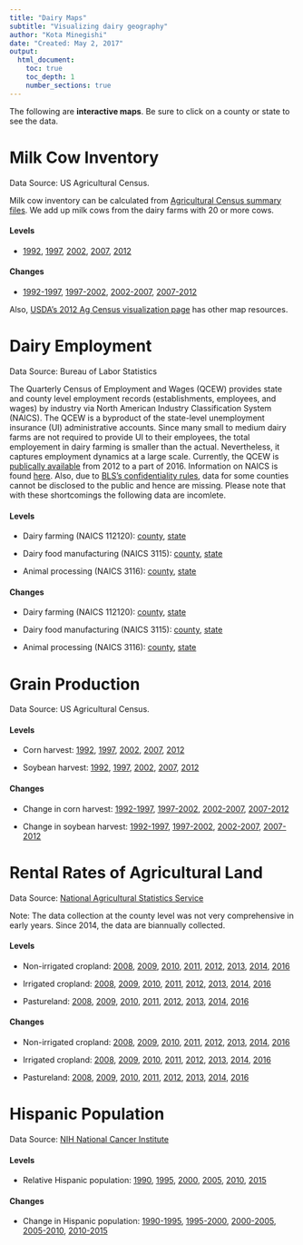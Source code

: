 ```yaml
---
title: "Dairy Maps"
subtitle: "Visualizing dairy geography"
author: "Kota Minegishi"
date: "Created: May 2, 2017"
output: 
  html_document:
    toc: true
    toc_depth: 1
    number_sections: true
---
```


<!-- <script src="target_blank.js"></script> -->

<!-- ```{r, results='asis'} -->
<!-- cat(' -->
<!-- <script> -->
<!--   d3.select("body").append("p").text("d3 made me") -->
<!-- </script> -->
<!-- ') -->
<!-- ``` -->

<!-- <script> -->
<!-- var links = document.querySelectorAll( 'a' ); -->
<!--     for( var i=0, limit=links.length; i<limit; i++ ) { -->
<!--         if(links[i].href.indexOf(location.hostname)===-1){ -->
<!--         links[i].setAttribute("target", "_blank"); -->
<!--       } -->
<!--     } -->
<!-- </script> -->


<!-- ```{r, echo = FALSE, results = 'asis'}  -->
<!-- library(shiny) -->
<!--   tags$head( -->
<!--     tags$script(type ="text/javascript",  src ="target_blank.js") -->
<!--   ) -->
<!-- ``` -->


The following are **interactive maps**. Be sure to click on a county or state to see the data.   

# Milk Cow Inventory 
Data Source: US Agricultural Census.

Milk cow inventory can be calculated from  [Agricultural Census summary files](http://www.icpsr.umich.edu/icpsrweb/ICPSR/studies/35206). We add up milk cows from the dairy farms with 20 or more cows. 

#### Levels {-}

<!-- * [2012](html/cow_inventory_2012.html)  -->

* <a href="html/cow_inventory_1992.html" target="_blank" >1992</a>,
<a href="html/cow_inventory_1997.html" target="_blank" >1997</a>,
<a href="html/cow_inventory_2002.html" target="_blank" >2002</a>,
<a href="html/cow_inventory_2007.html" target="_blank" >2007</a>,
<a href="html/cow_inventory_2012.html" target="_blank" >2012</a>

#### Changes {-}
* <a href="html/change_cow_inventory_2007_2012.html" target="_blank" >1992-1997</a>,
<a href="html/change_cow_inventory_2007_2012.html" target="_blank" >1997-2002</a>,
<a href="html/change_cow_inventory_2007_2012.html" target="_blank" >2002-2007</a>,
<a href="html/change_cow_inventory_2007_2012.html" target="_blank" >2007-2012</a>


Also, [USDA's 2012 Ag Census visualization page](https://www.agcensus.usda.gov/Publications/2012/Online_Resources/Ag_Census_Web_Maps/) has other map resources. 


# Dairy Employment
Data Source: Bureau of Labor Statistics

The Quarterly Census of Employment and Wages (QCEW) provides state and county level employment records (establishments, employees, and wages) by industry via North American Industry Classification System (NAICS). The QCEW is a byproduct of the state-level unemployment insurance (UI) administrative accounts. Since many small to medium dairy farms are not required to provide UI to their employees, the total employement in dairy farming is smaller than the actual. Nevertheless, it captures employment dynamics at a large scale. Currently, the QCEW is [publically available](https://data.bls.gov/cew/doc/access/csv_data_slices.htm)  from 2012 to a part of 2016. Information on NAICS is found [here](https://classcodes.com/naics-4-digit-industry-group-code-list/).  Also, due to [BLS's confidentiality rules](https://www.bls.gov/cew/cewfaq.htm#Q14), data for some counties cannot be disclosed to the public and hence are missing. Please note that with these shortcomings the following data are incomlete.     

#### Levels {-}

<!-- * Dairy farming (NAICS 112120): [county](html/employment_dairy_farming.html){:target="_blank"}, [state](html/employment_st_dairy_farming.html) -->

* Dairy farming (NAICS 112120): <a href="html/employment_dairy_farming.html" target="_blank">county</a>, 
<a href="html/employment_st_change_dairy_farming.html" target="_blank">state</a>

* Dairy food manufacturing (NAICS 3115): <a href="html/employment_dairy_food_mf.html" target="_blank">county</a>, 
<a href="html/employment_st_dairy_food_mf.html" target="_blank">state</a>

* Animal processing (NAICS 3116): <a href="html/employment_animal_processing.html" target="_blank">county</a>, 
<a href="html/employment_st_animal_processing.html" target="_blank">state</a>


#### Changes {-}

* Dairy farming (NAICS 112120): <a href="html/employment_change_dairy_farming.html" target="_blank">county</a>, 
<a href="html/employment_st_dairy_farming.html" target="_blank">state</a>

* Dairy food manufacturing (NAICS 3115): <a href="html/employment_change_dairy_food_mf.html" target="_blank">county</a>, 
<a href="html/employment_st_dairy_food_mf.html" target="_blank">state</a>

* Animal processing (NAICS 3116): <a href="html/employment_change_animal_processing.html" target="_blank">county</a>, 
<a href="html/employment_st_animal_processing.html" target="_blank">state</a>


# Grain Production
Data Source: US Agricultural Census.

#### Levels {-}

* Corn harvest: <a href="html/harvest_corn_1992.html" target="_blank" >1992</a>,
<a href="html/harvest_corn_1997.html" target="_blank" >1997</a>,
<a href="html/harvest_corn_2002.html" target="_blank" >2002</a>,
<a href="html/harvest_corn_2007.html" target="_blank" >2007</a>,
<a href="html/harvest_corn_2012.html" target="_blank" >2012</a>

* Soybean harvest: <a href="html/harvest_soybean_1992.html" target="_blank">1992</a>,
<a href="html/harvest_soybean_1997.html" target="_blank">1997</a>,
<a href="html/harvest_soybean_2002.html" target="_blank">2002</a>,
<a href="html/harvest_soybean_2007.html" target="_blank">2007</a>,
<a href="html/harvest_soybean_2012.html" target="_blank">2012</a>

#### Changes {-}

* Change in corn harvest: <a href="html/change_harvest_corn_1992_1997.html" target="_blank" >1992-1997</a>,
<a href="html/change_harvest_corn_1997_2002.html" target="_blank" >1997-2002</a>,
<a href="html/change_harvest_corn_2002_2007.html" target="_blank" >2002-2007</a>,
<a href="html/change_harvest_corn_2007_2012.html" target="_blank" >2007-2012</a>

* Change in soybean harvest: <a href="html/change_harvest_soybean_1992_1997.html" target="_blank" >1992-1997</a>,
<a href="html/change_harvest_soybean_1997_2002.html" target="_blank" >1997-2002</a>,
<a href="html/change_harvest_soybean_2002_2007.html" target="_blank" >2002-2007</a>,
<a href="html/change_harvest_soybean_2007_2012.html" target="_blank" >2007-2012</a>


# Rental Rates of Agricultural Land
Data Source: [National Agricultural Statistics Service](https://www.nass.usda.gov/Surveys/Guide_to_NASS_Surveys/Cash_Rents_by_County/)

Note: The data collection at the county level was not very comprehensive in early years. Since 2014, the data are biannually collected. 

#### Levels {-}

* Non-irrigated cropland: <a href="html/rent_non_irrigated_2008.html" target="_blank" >2008</a>,
<a href="html/rent_non_irrigated_2009.html" target="_blank" >2009</a>,
<a href="html/rent_non_irrigated_2010.html" target="_blank" >2010</a>,
<a href="html/rent_non_irrigated_2011.html" target="_blank" >2011</a>, 
<a href="html/rent_non_irrigated_2012.html" target="_blank" >2012</a>, 
<a href="html/rent_non_irrigated_2013.html" target="_blank" >2013</a>, 
<a href="html/rent_non_irrigated_2014.html" target="_blank" >2014</a>, 
<a href="html/rent_non_irrigated_2016.html" target="_blank" >2016</a>

* Irrigated cropland: <a href="html/rent_irrigated_2008.html" target="_blank" >2008</a>,
<a href="html/rent_irrigated_2009.html" target="_blank" >2009</a>,
<a href="html/rent_irrigated_2010.html" target="_blank" >2010</a>,
<a href="html/rent_irrigated_2011.html" target="_blank" >2011</a>, 
<a href="html/rent_irrigated_2012.html" target="_blank" >2012</a>, 
<a href="html/rent_irrigated_2013.html" target="_blank" >2013</a>, 
<a href="html/rent_irrigated_2014.html" target="_blank" >2014</a>, 
<a href="html/rent_irrigated_2016.html" target="_blank" >2016</a>

* Pastureland: <a href="html/rent_pastureland_2008.html" target="_blank" >2008</a>,
<a href="html/rent_pastureland_2009.html" target="_blank" >2009</a>,
<a href="html/rent_pastureland_2010.html" target="_blank" >2010</a>,
<a href="html/rent_pastureland_2011.html" target="_blank" >2011</a>, 
<a href="html/rent_pastureland_2012.html" target="_blank" >2012</a>, 
<a href="html/rent_pastureland_2013.html" target="_blank" >2013</a>, 
<a href="html/rent_pastureland_2014.html" target="_blank" >2014</a>, 
<a href="html/rent_pastureland_2016.html" target="_blank" >2016</a>


#### Changes {-}

* Non-irrigated cropland: <a href="html/change_rent_non_irrigated_2008.html" target="_blank" >2008</a>,
<a href="html/change_rent_non_irrigated_2009.html" target="_blank" >2009</a>,
<a href="html/change_rent_non_irrigated_2010.html" target="_blank" >2010</a>,
<a href="html/change_rent_non_irrigated_2011.html" target="_blank" >2011</a>, 
<a href="html/change_rent_non_irrigated_2012.html" target="_blank" >2012</a>, 
<a href="html/change_rent_non_irrigated_2013.html" target="_blank" >2013</a>, 
<a href="html/change_rent_non_irrigated_2014.html" target="_blank" >2014</a>, 
<a href="html/change_rent_non_irrigated_2016.html" target="_blank" >2016</a>

* Irrigated cropland: <a href="html/change_rent_irrigated_2008.html" target="_blank" >2008</a>,
<a href="html/change_rent_irrigated_2009.html" target="_blank" >2009</a>,
<a href="html/change_rent_irrigated_2010.html" target="_blank" >2010</a>,
<a href="html/change_rent_irrigated_2011.html" target="_blank" >2011</a>, 
<a href="html/change_rent_irrigated_2012.html" target="_blank" >2012</a>, 
<a href="html/change_rent_irrigated_2013.html" target="_blank" >2013</a>, 
<a href="html/change_rent_irrigated_2014.html" target="_blank" >2014</a>, 
<a href="html/change_rent_irrigated_2016.html" target="_blank" >2016</a>

* Pastureland: <a href="html/change_rent_pastureland_2008.html" target="_blank" >2008</a>,
<a href="html/change_rent_pastureland_2009.html" target="_blank" >2009</a>,
<a href="html/change_rent_pastureland_2010.html" target="_blank" >2010</a>,
<a href="html/change_rent_pastureland_2011.html" target="_blank" >2011</a>, 
<a href="html/change_rent_pastureland_2012.html" target="_blank" >2012</a>, 
<a href="html/change_rent_pastureland_2013.html" target="_blank" >2013</a>, 
<a href="html/change_rent_pastureland_2014.html" target="_blank" >2014</a>, 
<a href="html/change_rent_pastureland_2016.html" target="_blank" >2016</a>



# Hispanic Population
Data Source: [NIH National Cancer Institute](https://seer.cancer.gov/popdata/download.html)


#### Levels {-}

* Relative Hispanic population:  <a href="html/hispanic_pop_1990.html" target="_blank" >1990</a>,
<a href="html/hispanic_pop_1995.html" target="_blank" >1995</a>,
<a href="html/hispanic_pop_2000.html" target="_blank" >2000</a>,
<a href="html/hispanic_pop_2005.html" target="_blank" >2005</a>,
<a href="html/hispanic_pop_2010.html" target="_blank" >2010</a>,
<a href="html/hispanic_pop_2015.html" target="_blank" >2015</a>

#### Changes {-}

* Change in Hispanic population: <a href="html/change_hispanic_pop_1995.html" target="_blank" >1990-1995</a>,
<a href="html/change_hispanic_pop_2000.html" target="_blank" >1995-2000</a>,
<a href="html/change_hispanic_pop_2005.html" target="_blank" >2000-2005</a>,
<a href="html/change_hispanic_pop_2010.html" target="_blank" >2005-2010</a>,
<a href="html/change_hispanic_pop_2015.html" target="_blank" >2010-2015</a>




